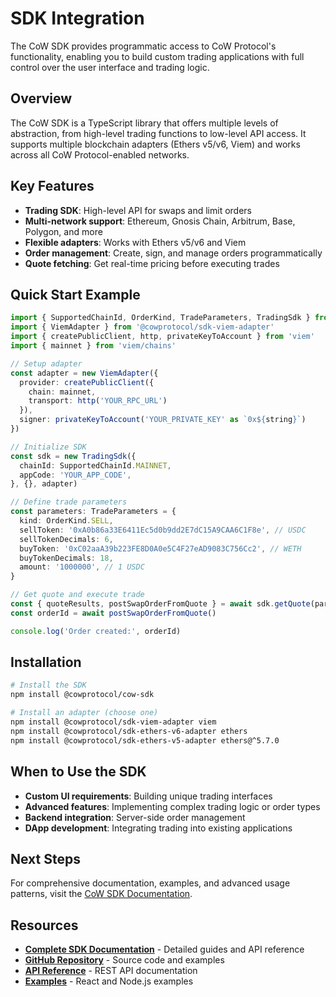# SDK Integration

The CoW SDK provides programmatic access to CoW Protocol's functionality, enabling you to build custom trading applications with full control over the user interface and trading logic.

## Overview

The CoW SDK is a TypeScript library that offers multiple levels of abstraction, from high-level trading functions to low-level API access. It supports multiple blockchain adapters (Ethers v5/v6, Viem) and works across all CoW Protocol-enabled networks.

## Key Features

- **Trading SDK**: High-level API for swaps and limit orders
- **Multi-network support**: Ethereum, Gnosis Chain, Arbitrum, Base, Polygon, and more
- **Flexible adapters**: Works with Ethers v5/v6 and Viem
- **Order management**: Create, sign, and manage orders programmatically
- **Quote fetching**: Get real-time pricing before executing trades

## Quick Start Example

```typescript
import { SupportedChainId, OrderKind, TradeParameters, TradingSdk } from '@cowprotocol/cow-sdk'
import { ViemAdapter } from '@cowprotocol/sdk-viem-adapter'
import { createPublicClient, http, privateKeyToAccount } from 'viem'
import { mainnet } from 'viem/chains'

// Setup adapter
const adapter = new ViemAdapter({
  provider: createPublicClient({
    chain: mainnet,
    transport: http('YOUR_RPC_URL')
  }),
  signer: privateKeyToAccount('YOUR_PRIVATE_KEY' as `0x${string}`)
})

// Initialize SDK
const sdk = new TradingSdk({
  chainId: SupportedChainId.MAINNET,
  appCode: 'YOUR_APP_CODE',
}, {}, adapter)

// Define trade parameters
const parameters: TradeParameters = {
  kind: OrderKind.SELL,
  sellToken: '0xA0b86a33E6411Ec5d0b9dd2E7dC15A9CAA6C1F8e', // USDC
  sellTokenDecimals: 6,
  buyToken: '0xC02aaA39b223FE8D0A0e5C4F27eAD9083C756Cc2', // WETH
  buyTokenDecimals: 18,
  amount: '1000000', // 1 USDC
}

// Get quote and execute trade
const { quoteResults, postSwapOrderFromQuote } = await sdk.getQuote(parameters)
const orderId = await postSwapOrderFromQuote()

console.log('Order created:', orderId)
```

## Installation

```bash
# Install the SDK
npm install @cowprotocol/cow-sdk

# Install an adapter (choose one)
npm install @cowprotocol/sdk-viem-adapter viem
npm install @cowprotocol/sdk-ethers-v6-adapter ethers
npm install @cowprotocol/sdk-ethers-v5-adapter ethers@^5.7.0
```

## When to Use the SDK

- **Custom UI requirements**: Building unique trading interfaces
- **Advanced features**: Implementing complex trading logic or order types
- **Backend integration**: Server-side order management
- **DApp development**: Integrating trading into existing applications

## Next Steps

For comprehensive documentation, examples, and advanced usage patterns, visit the [CoW SDK Documentation](/cow-protocol/reference/sdks/cow-sdk).

## Resources

- **[Complete SDK Documentation](/cow-protocol/reference/sdks/cow-sdk)** - Detailed guides and API reference
- **[GitHub Repository](https://github.com/cowprotocol/cow-sdk)** - Source code and examples
- **[API Reference](https://api.cow.fi/docs/)** - REST API documentation
- **[Examples](https://github.com/cowprotocol/cow-sdk/tree/main/examples)** - React and Node.js examples